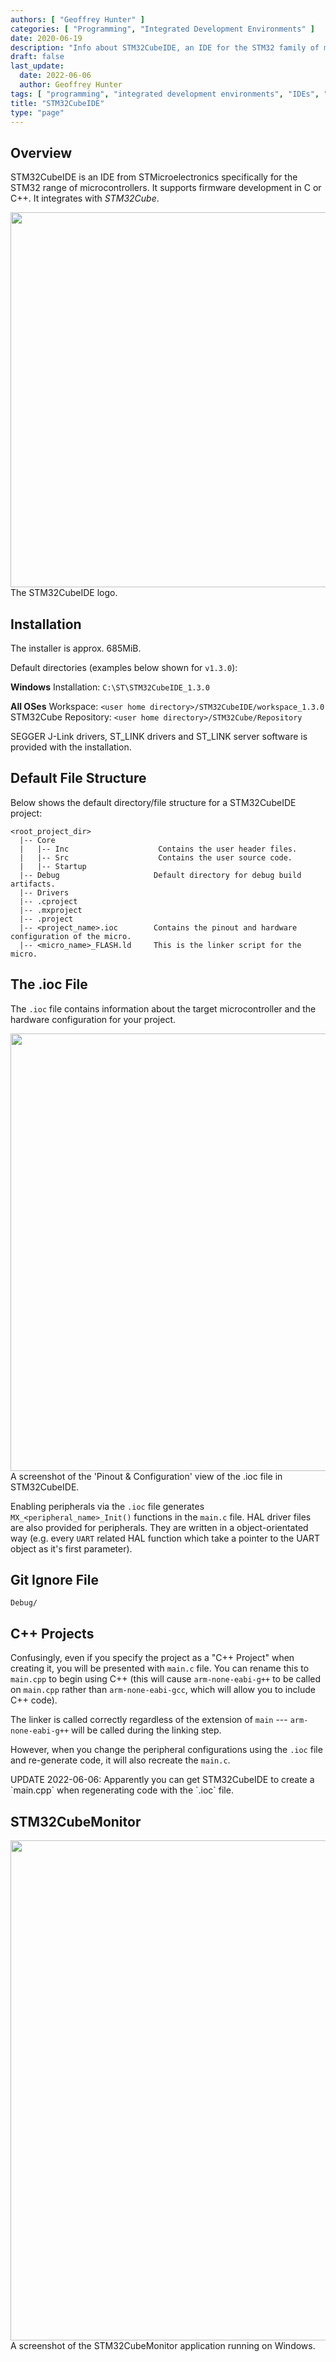 ```yaml
---
authors: [ "Geoffrey Hunter" ]
categories: [ "Programming", "Integrated Development Environments" ]
date: 2020-06-19
description: "Info about STM32CubeIDE, an IDE for the STM32 family of microcontrollers."
draft: false
last_update:
  date: 2022-06-06
  author: Geoffrey Hunter
tags: [ "programming", "integrated development environments", "IDEs", "STM32CubeIDE", "C", "C++", "embedded", "microcontrollers", "STMicroelectronics", "ioc", "arm-none-eabi-gcc", "arm-none-eabi-g++" ]
title: "STM32CubeIDE"
type: "page"
---
```



<WarningIsNotes />

## Overview

STM32CubeIDE is an IDE from STMicroelectronics specifically for the STM32 range of microcontrollers. It supports firmware development in C or C++. It integrates with _STM32Cube_.


<Image src={stm32_cube_ide_logo} width="600px">The STM32CubeIDE logo.</Image>

## Installation

The installer is approx. 685MiB.

Default directories (examples below shown for `v1.3.0`):

**Windows**
Installation: `C:\ST\STM32CubeIDE_1.3.0`

**All OSes**
Workspace: `<user home directory>/STM32CubeIDE/workspace_1.3.0`
STM32Cube Repository: `<user home directory>/STM32Cube/Repository`

SEGGER J-Link drivers, ST_LINK drivers and ST_LINK server software is provided with the installation.

## Default File Structure

Below shows the default directory/file structure for a STM32CubeIDE project:

```text
<root_project_dir>
  |-- Core
  |   |-- Inc                    Contains the user header files.
  |   |-- Src                    Contains the user source code.
  |   |-- Startup
  |-- Debug                     Default directory for debug build artifacts.
  |-- Drivers
  |-- .cproject
  |-- .mxproject
  |-- .project       
  |-- <project_name>.ioc        Contains the pinout and hardware configuration of the micro.
  |-- <micro_name>_FLASH.ld     This is the linker script for the micro.
```

## The .ioc File

The `.ioc` file contains information about the target microcontroller and the hardware configuration for your project.


<Image src={stm32cubeide_ioc_file_micro_pinout} width="700px">A screenshot of the 'Pinout & Configuration' view of the .ioc file in STM32CubeIDE.</Image>

Enabling peripherals via the `.ioc` file generates `MX_<peripheral_name>_Init()` functions in the `main.c` file. HAL driver files are also provided for peripherals. They are written in a object-orientated way (e.g. every `UART` related HAL function which take a pointer to the UART object as it's first parameter).

## Git Ignore File

```text
Debug/
```

## C++ Projects

Confusingly, even if you specify the project as a "C++ Project" when creating it, you will be presented with `main.c` file. You can rename this to `main.cpp` to begin using C++ (this will cause `arm-none-eabi-g++` to be called on `main.cpp` rather than `arm-none-eabi-gcc`, which will allow you to include C++ code).

The linker is called correctly regardless of the extension of `main` --- `arm-none-eabi-g++` will be called during the linking step.

However, when you change the peripheral configurations using the `.ioc` file and re-generate code, it will also recreate the `main.c`.

<Aside type="note">
UPDATE 2022-06-06: Apparently you can get STM32CubeIDE to create a `main.cpp` when regenerating code with the `.ioc` file.
</Aside>

## STM32CubeMonitor


<Image src={stm32_cube_monitor_screenshot} width="800px">A screenshot of the STM32CubeMonitor application running on Windows.</Image>